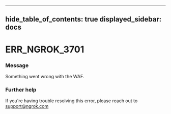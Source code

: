

---
hide_table_of_contents: true
displayed_sidebar: docs
---


# ERR_NGROK_3701

### Message
Something went wrong with the WAF.

<ErrorDetails error="err_ngrok_3701" />



### Further help
If you're having trouble resolving this error, please reach out to [support@ngrok.com](mailto:support@ngrok.com?subject=Help%20with%20ERR_NGROK_3701)


